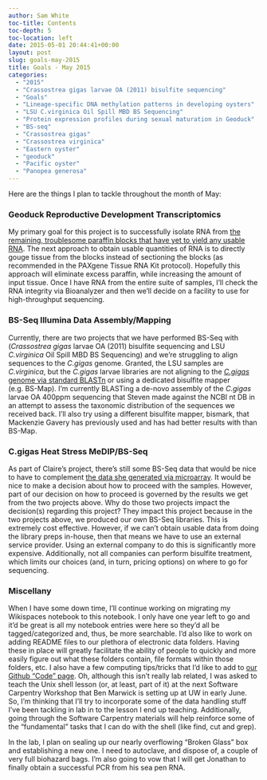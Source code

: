 ```yaml
---
author: Sam White
toc-title: Contents
toc-depth: 5
toc-location: left
date: 2015-05-01 20:44:41+00:00
layout: post
slug: goals-may-2015
title: Goals - May 2015
categories:
  - "2015"
  - "Crassostrea gigas larvae OA (2011) bisulfite sequencing"
  - "Goals"
  - "Lineage-specific DNA methylation patterns in developing oysters"
  - "LSU C.virginica Oil Spill MBD BS Sequencing"
  - "Protein expression profiles during sexual maturation in Geoduck"
  - "BS-seq"
  - "Crassostrea gigas"
  - "Crassostrea virginica"
  - "Eastern oyster"
  - "geoduck"
  - "Pacific oyster"
  - "Panopea generosa"
---
```


Here are the things I plan to tackle throughout the month of May:



### Geoduck Reproductive Development Transcriptomics



My primary goal for this project is to successfully isolate RNA from [the remaining, troublesome paraffin blocks that have yet to yield any usable RNA](../2015-04-27-rna-isolation-geoduck-gonad-in-paraffin-histology-blocks-2/index.qmd). The next approach to obtain usable quantities of RNA is to directly gouge tissue from the blocks instead of sectioning the blocks (as recommended in the PAXgene Tissue RNA Kit protocol). Hopefully this approach will eliminate excess paraffin, while increasing the amount of input tissue. Once I have RNA from the entire suite of samples, I'll check the RNA integrity via Bioanalyzer and then we'll decide on a facility to use for high-throughput sequencing.





### BS-Seq Illumina Data Assembly/Mapping



Currently, there are two projects that we have performed BS-Seq with (_Crassostrea gigas_ larvae OA (2011) bisulfite sequencing and LSU _C.virginica_ Oil Spill MBD BS Sequencing) and we're struggling to align sequences to the _C.gigas_ genome. Granted, the LSU samples are _C.virginica_, but the _C.gigas_ larvae libraries are not aligning to the [_C.gigas_ genome via standard BLASTn](../2015-04-30-blastn-c-gigas-oa-larvae-to-ensembl-1-24-blast-db/index.qmd) or using a dedicated bisulfite mapper (e.g. BS-Map). I'm currently BLASTing a de-novo assembly of the _C.gigas_ larvae OA 400ppm sequencing that Steven made against the NCBI nt DB in an attempt to assess the taxonomic distribution of the sequences we received back. I'll also try using a different bisulfite mapper, bismark, that Mackenzie Gavery has previously used and has had better results with than BS-Map.





### C.gigas Heat Stress MeDIP/BS-Seq



As part of Claire's project, there's still some BS-Seq data that would be nice to have to complement [the data she generated via microarray](https://claireeolson.blogspot.com/). It would be nice to make a decision about how to proceed with the samples. However, part of our decision on how to proceed is governed by the results we get from the two projects above. Why do those two projects impact the decision(s) regarding this project? They impact this project because in the two projects above, we produced our own BS-Seq libraries. This is extremely cost effective. However, if we can't obtain usable data from doing the library preps in-house, then that means we have to use an external service provider. Using an external company to do this is significantly more expensive. Additionally, not all companies can perform bisulfite treatment, which limits our choices (and, in turn, pricing options) on where to go for sequencing.





### Miscellany



When I have some down time, I'll continue working on migrating my Wikispaces notebook to this notebook. I only have one year left to go and it'd be great is all my notebook entries were here so they'd all be tagged/categorized and, thus, be more searchable. I'd also like to work on adding README files to our plethora of electronic data folders. Having these in place will greatly facilitate the ability of people to quickly and more easily figure out what these folders contain, file formats within those folders, etc. I also have a few computing tips/tricks that I'd like to add to [our Github "Code" page](https://github.com/sr320/LabDocs/tree/master/code). Oh, although this isn't really lab related, I was asked to teach the Unix shell lesson (or, at least, part of it) at the next Software Carpentry Workshop that Ben Marwick is setting up at UW in early June. So, I'm thinking that I'll try to incorporate some of the data handling stuff I've been tackling in lab in to the lesson I end up teaching. Additionally, going through the Software Carpentry materials will help reinforce some of the "fundamental" tasks that I can do with the shell (like find, cut and grep).

In the lab, I plan on sealing up our nearly overflowing "Broken Glass" box and establishing a new one. I need to autoclave, and dispose of, a couple of very full biohazard bags. I'm also going to vow that I will get Jonathan to finally obtain a successful PCR from his sea pen RNA.
